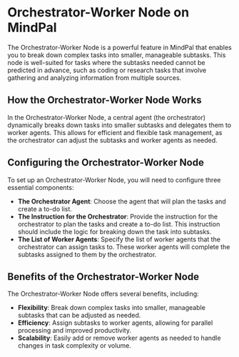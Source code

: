 # Orchestrator-Worker Node on MindPal



The Orchestrator-Worker Node is a powerful feature in MindPal that enables you to break down complex tasks into smaller, manageable subtasks. This node is well-suited for tasks where the subtasks needed cannot be predicted in advance, such as coding or research tasks that involve gathering and analyzing information from multiple sources.

## How the Orchestrator-Worker Node Works



In the Orchestrator-Worker Node, a central agent (the orchestrator) dynamically breaks down tasks into smaller subtasks and delegates them to worker agents. This allows for efficient and flexible task management, as the orchestrator can adjust the subtasks and worker agents as needed.

## Configuring the Orchestrator-Worker Node



To set up an Orchestrator-Worker Node, you will need to configure three essential components:

- **The Orchestrator Agent**: Choose the agent that will plan the tasks and create a to-do list.
- **The Instruction for the Orchestrator**: Provide the instruction for the orchestrator to plan the tasks and create a to-do list. This instruction should include the logic for breaking down the task into subtasks.
- **The List of Worker Agents**: Specify the list of worker agents that the orchestrator can assign tasks to. These worker agents will complete the subtasks assigned to them by the orchestrator.

## Benefits of the Orchestrator-Worker Node



The Orchestrator-Worker Node offers several benefits, including:

- **Flexibility**: Break down complex tasks into smaller, manageable subtasks that can be adjusted as needed.
- **Efficiency**: Assign subtasks to worker agents, allowing for parallel processing and improved productivity.
- **Scalability**: Easily add or remove worker agents as needed to handle changes in task complexity or volume.

